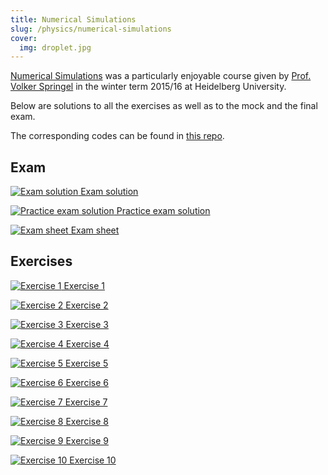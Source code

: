 ```yaml
---
title: Numerical Simulations
slug: /physics/numerical-simulations
cover:
  img: droplet.jpg
---
```


[Numerical Simulations](https://h-its.org/mbm-teaching/fundamentals-simulation-methods) was a particularly enjoyable course given by [Prof. Volker Springel](https://www.imprs-astro.mpg.de/content/prof-dr-volker-springel) in the winter term 2015/16 at Heidelberg University.

Below are solutions to all the exercises as well as to the mock and the final exam.

The corresponding codes can be found in [this repo](https://github.com/janosh/numeric-simulations).

## Exam

<DocsGrid>

[![Exam solution](thumbnails/exam-sol.png) Exam solution](pdfs/exam-sol.pdf)

[![Practice exam solution](thumbnails/practice-exam-sol.png) Practice exam solution](pdfs/practice-exam-sol.pdf)

[![Exam sheet](thumbnails/exam-sheet.png) Exam sheet](pdfs/exam-sheet.pdf)

</DocsGrid>

## Exercises

<DocsGrid>

[![Exercise 1](thumbnails/sol-01.png) Exercise 1](pdfs/sol-01.pdf)

[![Exercise 2](thumbnails/sol-02.png) Exercise 2](pdfs/sol-02.pdf)

[![Exercise 3](thumbnails/sol-03.png) Exercise 3](pdfs/sol-03.pdf)

[![Exercise 4](thumbnails/sol-04.png) Exercise 4](pdfs/sol-04.pdf)

[![Exercise 5](thumbnails/sol-05.png) Exercise 5](pdfs/sol-05.pdf)

[![Exercise 6](thumbnails/sol-06.png) Exercise 6](pdfs/sol-06.pdf)

[![Exercise 7](thumbnails/sol-07.png) Exercise 7](pdfs/sol-07.pdf)

[![Exercise 8](thumbnails/sol-08.png) Exercise 8](pdfs/sol-08.pdf)

[![Exercise 9](thumbnails/sol-09.png) Exercise 9](pdfs/sol-09.pdf)

[![Exercise 10](thumbnails/sol-10.png) Exercise 10](pdfs/sol-10.pdf)

</DocsGrid>
